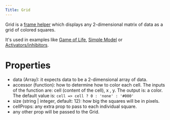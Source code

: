 ```yaml
---
Title: Grid
---
```




Grid is a [frame helper](./frame-helpers) which displays any 2-dimensional matrix of data as a grid of colored squares.

<Step4 />

It's used in examples like [Game of Life](./examples/game-of-life), [Simple Model](./examples/simple-model) or [Activators/inhibitors](./examples/activators-inhibitors).

# Properties

- data (Array): it expects data to be a 2-dimensional array of data.
- accessor (function): how to determine how to color each cell. The inputs of the function are:
  cell (content of the cell), x , y. The output is: a color. The default value is:
  `cell => cell ? 0 : 'none' : '#000'`
- size (string | integer, default: 12): how big the squares will be in pixels.
- cellProps: any extra prop to pass to each individual square.
- any other prop will be passed to the Grid.

